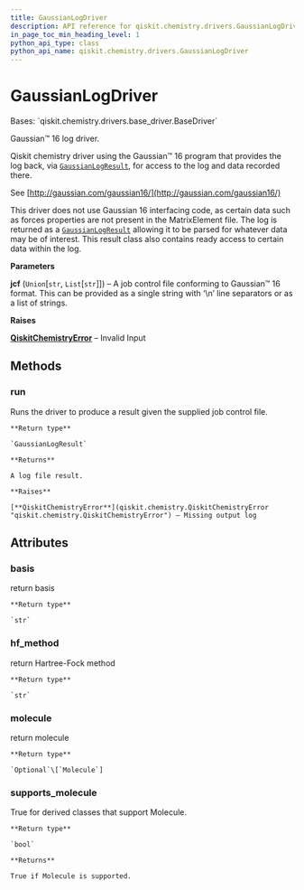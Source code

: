 ```yaml
---
title: GaussianLogDriver
description: API reference for qiskit.chemistry.drivers.GaussianLogDriver
in_page_toc_min_heading_level: 1
python_api_type: class
python_api_name: qiskit.chemistry.drivers.GaussianLogDriver
---
```


# GaussianLogDriver

<Class id="qiskit.chemistry.drivers.GaussianLogDriver" github="https://github.com/qiskit-community/qiskit-aqua/tree/stable/0.9/qiskit/chemistry/drivers/gaussiand/gaussian_log_driver.py" signature="GaussianLogDriver(jcf)">
  Bases: `qiskit.chemistry.drivers.base_driver.BaseDriver`

  Gaussian™ 16 log driver.

  Qiskit chemistry driver using the Gaussian™ 16 program that provides the log back, via [`GaussianLogResult`](qiskit.chemistry.drivers.GaussianLogResult "qiskit.chemistry.drivers.GaussianLogResult"), for access to the log and data recorded there.

  See [http://gaussian.com/gaussian16/](http://gaussian.com/gaussian16/)

  This driver does not use Gaussian 16 interfacing code, as certain data such as forces properties are not present in the MatrixElement file. The log is returned as a [`GaussianLogResult`](qiskit.chemistry.drivers.GaussianLogResult "qiskit.chemistry.drivers.GaussianLogResult") allowing it to be parsed for whatever data may be of interest. This result class also contains ready access to certain data within the log.

  **Parameters**

  **jcf** (`Union`\[`str`, `List`\[`str`]]) – A job control file conforming to Gaussian™ 16 format. This can be provided as a single string with ‘\n’ line separators or as a list of strings.

  **Raises**

  [**QiskitChemistryError**](qiskit.chemistry.QiskitChemistryError "qiskit.chemistry.QiskitChemistryError") – Invalid Input

  ## Methods

  ### run

  <Function id="qiskit.chemistry.drivers.GaussianLogDriver.run" signature="GaussianLogDriver.run()">
    Runs the driver to produce a result given the supplied job control file.

    **Return type**

    `GaussianLogResult`

    **Returns**

    A log file result.

    **Raises**

    [**QiskitChemistryError**](qiskit.chemistry.QiskitChemistryError "qiskit.chemistry.QiskitChemistryError") – Missing output log
  </Function>

  ## Attributes

  ### basis

  <Attribute id="qiskit.chemistry.drivers.GaussianLogDriver.basis" name="basis">
    return basis

    **Return type**

    `str`
  </Attribute>

  ### hf\_method

  <Attribute id="qiskit.chemistry.drivers.GaussianLogDriver.hf_method" name="hf_method">
    return Hartree-Fock method

    **Return type**

    `str`
  </Attribute>

  ### molecule

  <Attribute id="qiskit.chemistry.drivers.GaussianLogDriver.molecule" name="molecule">
    return molecule

    **Return type**

    `Optional`\[`Molecule`]
  </Attribute>

  ### supports\_molecule

  <Attribute id="qiskit.chemistry.drivers.GaussianLogDriver.supports_molecule" name="supports_molecule">
    True for derived classes that support Molecule.

    **Return type**

    `bool`

    **Returns**

    True if Molecule is supported.
  </Attribute>
</Class>

